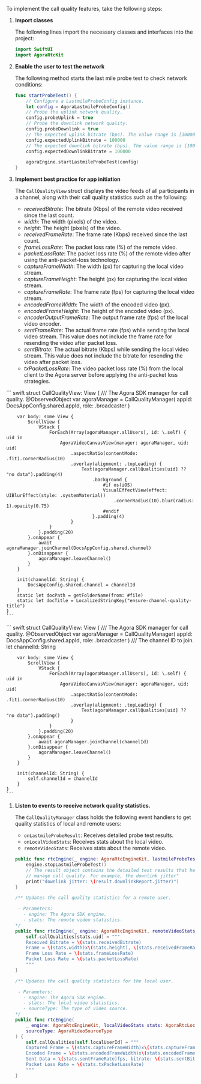 To implement the call quality features, take the following steps:

1. **Import <Vpd k="SDK" /> classes**

    The following lines import the necessary <Vg k="VSDK" /> classes and interfaces into the project:

    ```swift
    import SwiftUI
    import AgoraRtcKit
    ```

1. **Enable the user to test the network**

    The following method starts the last mile probe test to check network conditions:

    ```swift
    func startProbeTest() {
        // Configure a LastmileProbeConfig instance.
        let config = AgoraLastmileProbeConfig()
        // Probe the uplink network quality.
        config.probeUplink = true
        // Probe the downlink network quality.
        config.probeDownlink = true
        // The expected uplink bitrate (bps). The value range is [100000,5000000].
        config.expectedUplinkBitrate = 100000
        // The expected downlink bitrate (bps). The value range is [100000,5000000].
        config.expectedDownlinkBitrate = 100000

        agoraEngine.startLastmileProbeTest(config)
    }
    ```

1. **Implement best practice for app initiation**

    The `CallQualityView` struct displays the video feeds of all participants in a channel, along with their call quality statistics such as the following:

    * _receivedBitrate_: The bitrate (Kbps) of the remote video received since the last count.
    * _width_: The width (pixels) of the video.
    * _height_: The height (pixels) of the video.
    * _receivedFrameRate_: The frame rate (Kbps) received since the last count.
    * _frameLossRate_: The packet loss rate (%) of the remote video.
    * _packetLossRate_: The packet loss rate (%) of the remote video after using the anti-packet-loss technology.
    * _captureFrameWidth_: The width (px) for capturing the local video stream.
    * _captureFrameHeight_: The height (px) for capturing the local video stream.
    * _captureFrameRate_: The frame rate (fps) for capturing the local video stream.
    * _encodedFrameWidth_: The width of the encoded video (px).
    * _encodedFrameHeight_: The height of the encoded video (px).
    * _encoderOutputFrameRate_: The output frame rate (fps) of the local video encoder.
    * _sentFrameRate_: The actual frame rate (fps) while sending the local video stream. This value does not include the frame rate for resending the video after packet loss.
    * _sentBitrate_: The actual bitrate (Kbps) while sending the local video stream. This value does not include the bitrate for resending the video after packet loss.
    * _txPacketLossRate_: The video packet loss rate (%) from the local client to the Agora server before applying the anti-packet loss strategies.

<PlatformWrapper platform="ios">
    ``` swift
    struct CallQualityView: View {
        /// The Agora SDK manager for call quality.
        @ObservedObject var agoraManager = CallQualityManager(
            appId: DocsAppConfig.shared.appId, role: .broadcaster
        )

        var body: some View {
            ScrollView {
                VStack {
                    ForEach(Array(agoraManager.allUsers), id: \.self) { uid in
                        AgoraVideoCanvasView(manager: agoraManager, uid: uid)
                            .aspectRatio(contentMode: .fit).cornerRadius(10)
                            .overlay(alignment: .topLeading) {
                                Text(agoraManager.callQualities[uid] ?? "no data").padding(4)
                                    .background {
                                        #if os(iOS)
                                        VisualEffectView(effect: UIBlurEffect(style: .systemMaterial))
                                            .cornerRadius(10).blur(radius: 1).opacity(0.75)
                                        #endif
                                    }.padding(4)
                            }
                    }
                }.padding(20)
            }.onAppear {
                await agoraManager.joinChannel(DocsAppConfig.shared.channel)
            }.onDisappear {
                agoraManager.leaveChannel()
            }
        }

        init(channelId: String) {
            DocsAppConfig.shared.channel = channelId
        }
        static let docPath = getFolderName(from: #file)
        static let docTitle = LocalizedStringKey("ensure-channel-quality-title")
    }
    ```
</PlatformWrapper>
<PlatformWrapper platform="macos">
    ``` swift
    struct CallQualityView: View {
        /// The Agora SDK manager for call quality.
        @ObservedObject var agoraManager = CallQualityManager(
            appId: DocsAppConfig.shared.appId, role: .broadcaster
        )
        /// The channel ID to join.
        let channelId: String

        var body: some View {
            ScrollView {
                VStack {
                    ForEach(Array(agoraManager.allUsers), id: \.self) { uid in
                        AgoraVideoCanvasView(manager: agoraManager, uid: uid)
                            .aspectRatio(contentMode: .fit).cornerRadius(10)
                            .overlay(alignment: .topLeading) {
                                Text(agoraManager.callQualities[uid] ?? "no data").padding()
                            }
                    }
                }.padding(20)
            }.onAppear {
                await agoraManager.joinChannel(channelId)
            }.onDisappear {
                agoraManager.leaveChannel()
            }
        }

        init(channelId: String) {
            self.channelId = channelId
        }
    }
    ```
</PlatformWrapper>

1. **Listen to <Vg k="ENGINE" /> events to receive network quality statistics.**

    The `CallQualityManager` class holds the following event handlers to get quality statistics of local and remote users:

    * `onLastmileProbeResult`: Receives detailed probe test results.
    * `onLocalVideoStats`: Receives stats about the local video.
    * `remoteVideoStats`: Receives stats about the remote video.

    ```swift
    public func rtcEngine(_ engine: AgoraRtcEngineKit, lastmileProbeTest result: AgoraLastmileProbeResult) {
        engine.stopLastmileProbeTest()
        // The result object contains the detailed test results that help you
        // manage call quality. For example, the downlink jitter"
        print("downlink jitter: \(result.downlinkReport.jitter)")
    }

    /** Updates the call quality statistics for a remote user.

     - Parameters:
       - engine: The Agora SDK engine.
       - stats: The remote video statistics.
    */
    public func rtcEngine(_ engine: AgoraRtcEngineKit, remoteVideoStats stats: AgoraRtcRemoteVideoStats) {
        self.callQualities[stats.uid] = """
        Received Bitrate = \(stats.receivedBitrate)
        Frame = \(stats.width)x\(stats.height), \(stats.receivedFrameRate)fps
        Frame Loss Rate = \(stats.frameLossRate)
        Packet Loss Rate = \(stats.packetLossRate)
        """
    }

    /** Updates the call quality statistics for the local user.

     - Parameters:
       - engine: The Agora SDK engine.
       - stats: The local video statistics.
       - sourceType: The type of video source.
    */
    public func rtcEngine(
        _ engine: AgoraRtcEngineKit, localVideoStats stats: AgoraRtcLocalVideoStats,
        sourceType: AgoraVideoSourceType
    ) {
        self.callQualities[self.localUserId] = """
        Captured Frame = \(stats.captureFrameWidth)x\(stats.captureFrameHeight), \(stats.captureFrameRate)fps
        Encoded Frame = \(stats.encodedFrameWidth)x\(stats.encodedFrameHeight), \(stats.encoderOutputFrameRate)fps
        Sent Data = \(stats.sentFrameRate)fps, bitrate: \(stats.sentBitrate)
        Packet Loss Rate = \(stats.txPacketLossRate)
        """
    }
    ```
